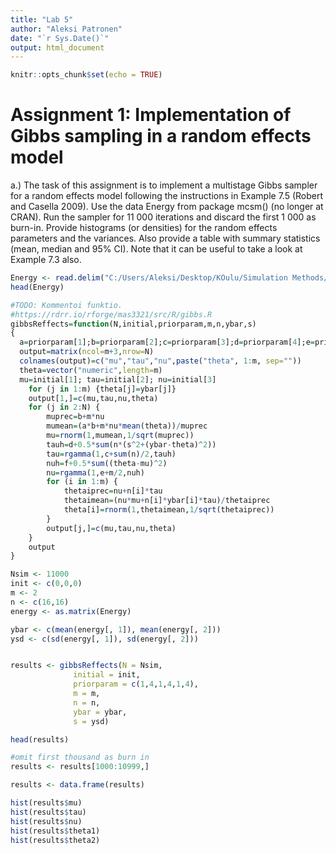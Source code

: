 ```yaml
---
title: "Lab 5"
author: "Aleksi Patronen"
date: "`r Sys.Date()`"
output: html_document
---
```


```r
knitr::opts_chunk$set(echo = TRUE)
```


# Assignment 1: Implementation of Gibbs sampling in a random effects model


a.) The task of this assignment is to implement a multistage Gibbs sampler for a random effects model following the instructions in Example 7.5 (Robert and Casella 2009). Use the data Energy from package mcsm() (no longer at CRAN). Run the sampler for 11 000 iterations and discard the first 1 000 as burn-in. Provide histograms (or densities) for the random effects parameters and the variances. Also provide a table with summary statistics (mean, median and 95% CI). Note that it can be useful to take a look at Example 7.3 also.

```r

Energy <- read.delim("C:/Users/Aleksi/Desktop/KOulu/Simulation Methods/Exercises/exercise 5/mcsm/mcsm/data/Energy.txt")
head(Energy)
```




```r
#TODO: Kommentoi funktio.
#https://rdrr.io/rforge/mas3321/src/R/gibbs.R
gibbsReffects=function(N,initial,priorparam,m,n,ybar,s)
{
  a=priorparam[1];b=priorparam[2];c=priorparam[3];d=priorparam[4];e=priorparam[5];f=priorparam[6]
  output=matrix(ncol=m+3,nrow=N)
  colnames(output)=c("mu","tau","nu",paste("theta", 1:m, sep=""))
  theta=vector("numeric",length=m)
  mu=initial[1]; tau=initial[2]; nu=initial[3]
    for (j in 1:m) {theta[j]=ybar[j]}
    output[1,]=c(mu,tau,nu,theta)
    for (j in 2:N) {
        muprec=b+m*nu
        mumean=(a*b+m*nu*mean(theta))/muprec
        mu=rnorm(1,mumean,1/sqrt(muprec))
        tauh=d+0.5*sum(n*(s^2+(ybar-theta)^2))
        tau=rgamma(1,c+sum(n)/2,tauh)
        nuh=f+0.5*sum((theta-mu)^2)
        nu=rgamma(1,e+m/2,nuh)
        for (i in 1:m) {
            thetaiprec=nu+n[i]*tau
            thetaimean=(nu*mu+n[i]*ybar[i]*tau)/thetaiprec
            theta[i]=rnorm(1,thetaimean,1/sqrt(thetaiprec))
        }
        output[j,]=c(mu,tau,nu,theta)
    }
    output
}

```

```r
Nsim <- 11000
init <- c(0,0,0)
m <- 2
n <- c(16,16)
energy <- as.matrix(Energy)

ybar <- c(mean(energy[, 1]), mean(energy[, 2]))
ysd <- c(sd(energy[, 1]), sd(energy[, 2]))



```

```r



results <- gibbsReffects(N = Nsim,
              initial = init,
              priorparam = c(1,4,1,4,1,4),
              m = m,
              n = n,
              ybar = ybar,
              s = ysd)

head(results)
```




```r
#omit first thousand as burn in
results <- results[1000:10999,]

results <- data.frame(results)
```



```r
hist(results$mu)
hist(results$tau)
hist(results$nu)
hist(results$theta1)
hist(results$theta2)

```

